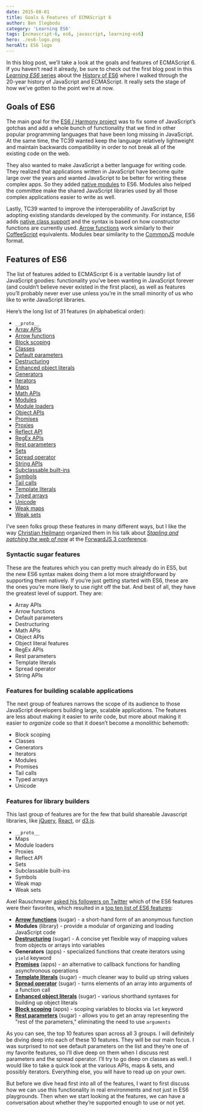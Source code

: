 ```yaml
---
date: 2015-08-01
title: Goals & Features of ECMAScript 6
author: Ben Ilegbodu
category: 'Learning ES6'
tags: [ecmascript-6, es6, javascript, learning-es6]
hero: ./es6-logo.png
heroAlt: ES6 logo
---
```


In this blog post, we’ll take a look at the goals and features of ECMAScript 6. If you haven’t read it already, be sure to check out the first blog post in this [_Learning ES6_ series](/learning-es6-series/) about the [History of ES6](/blog/learning-es6-history-of-ecmascript/) where I walked through the 20-year history of JavaScript and ECMAScript. It really sets the stage of how we’ve gotten to the point we’re at now.

## Goals of ES6

The main goal for the [ES6 / Harmony project](http://wiki.ecmascript.org/doku.php?id=harmony:harmony) was to fix some of JavaScript’s gotchas and add a whole bunch of functionality that we find in other popular programming languages that have been long missing in JavaScript. At the same time, the TC39 wanted keep the language relatively lightweight and maintain backwards compatibility in order to not break all of the existing code on the web.

They also wanted to make JavaScript a better language for writing code. They realized that applications written in JavaScript have become quite large over the years and wanted JavaScript to be better for writing these complex apps. So they added [native modules](http://exploringjs.com/es6/ch_modules.html) to ES6. Modules also helped the committee make the shared JavaScript libraries used by all those complex applications easier to write as well.

Lastly, TC39 wanted to improve the interoperability of JavaScript by adopting existing standards developed by the community. For instance, ES6 adds [native class support](http://exploringjs.com/es6/ch_classes.html) and the syntax is based on how constructor functions are currently used. [Arrow functions](/blog/learning-es6-arrow-functions/) work similarly to their [CoffeeScript](http://coffeescript.org/) equivalents. Modules bear similarity to the [CommonJS](http://www.commonjs.org/) module format.

## Features of ES6

The list of features added to ECMAScript 6 is a veritable laundry list of JavaScript goodies: functionality you’ve been wanting in JavaScript forever (and couldn’t believe never existed in the first place), as well as features you’ll probably never ever use unless you’re in the small minority of us who like to write JavaScript libraries.

Here’s the long list of 31 features (in alphabetical order):

- `__proto__`
- [Array APIs](http://exploringjs.com/es6/ch_arrays.html)
- [Arrow functions](/blog/learning-es6-arrow-functions/)
- [Block scoping](/blog/learning-es6-block-level-scoping-let-const/)
- [Classes](http://exploringjs.com/es6/ch_classes.html)
- [Default parameters](/blog/learning-es6-parameter-handling/)
- [Destructuring](/blog/learning-es6-destructuring/)
- [Enhanced object literals](/blog/learning-es6-enhanced-object-literals/)
- [Generators](http://exploringjs.com/es6/ch_generators.html)
- [Iterators](http://exploringjs.com/es6/ch_iteration.html)
- [Maps](http://exploringjs.com/es6/ch_maps-sets.html#leanpub-auto-map)
- [Math APIs](http://exploringjs.com/es6/ch_numbers.html)
- [Modules](http://exploringjs.com/es6/ch_modules.html)
- [Module loaders](http://exploringjs.com/es6/ch_modules.html#sec_module-loader-api)
- [Object APIs](http://exploringjs.com/es6/ch_oop-besides-classes.html#leanpub-auto-new-methods-of-object)
- [Promises](/blog/learning-es6-promises/)
- [Proxies](http://exploringjs.com/es6/ch_proxies.html)
- [Reflect API](http://exploringjs.com/es6/ch_proxies.html#leanpub-auto-reflect)
- [RegEx APIs](http://exploringjs.com/es6/ch_regexp.html)
- [Rest parameters](/blog/learning-es6-parameter-handling/)
- [Sets](http://exploringjs.com/es6/ch_maps-sets.html#leanpub-auto-set)
- [Spread operator](/blog/learning-es6-parameter-handling/)
- [String APIs](http://exploringjs.com/es6/ch_strings.html)
- [Subclassable built-ins](http://exploringjs.com/es6/ch_classes.html#leanpub-auto-the-details-of-subclassing)
- [Symbols](http://exploringjs.com/es6/ch_symbols.html)
- [Tail calls](http://exploringjs.com/es6/ch_tail-calls.html)
- [Template literals](/blog/learning-es6-template-literals-tagged-templates/)
- [Typed arrays](http://exploringjs.com/es6/ch_typed-arrays.html)
- [Unicode](http://exploringjs.com/es6/ch_unicode.html)
- [Weak maps](http://exploringjs.com/es6/ch_maps-sets.html#sec_weakmap)
- [Weak sets](http://exploringjs.com/es6/ch_maps-sets.html#leanpub-auto-weakset)

I’ve seen folks group these features in many different ways, but I like the way [Christian Heilmann](https://twitter.com/codepo8) organized them in his talk about [_Stapling and patching the web of now_](http://www.slideshare.net/cheilmann/stapling-and-patching-the-web-of-now-forwardjs3-san-francisco) at the [ForwardJS 3 conference](http://forwardjs.com/forward3/).

### Syntactic sugar features

These are the features which you can pretty much already do in ES5, but the new ES6 syntax makes doing them a lot more straightforward by supporting them natively. If you’re just getting started with ES6, these are the ones you’re more likely to use right off the bat. And best of all, they have the greatest level of support. They are:

- Array APIs
- Arrow functions
- Default parameters
- Destructuring
- Math APIs
- Object APIs
- Object literal features
- RegEx APIs
- Rest parameters
- Template literals
- Spread operator
- String APIs

### Features for building scalable applications

The next group of features narrows the scope of its audience to those JavaScript developers building large, scalable applications. The features are less about making it easier to _write_ code, but more about making it easier to _organize_ code so that it doesn’t become a monolithic behemoth:

- Block scoping
- Classes
- Generators
- Iterators
- Modules
- Promises
- Tail calls
- Typed arrays
- Unicode

### Features for library builders

This last group of features are for the few that build shareable Javascript libraries, like [jQuery](https://jquery.com/), [React](http://facebook.github.io/react/), or [d3.js](http://d3.js/).

- `__proto__`
- Maps
- Module loaders
- Proxies
- Reflect API
- Sets
- Subclassable built-ins
- Symbols
- Weak map
- Weak sets

Axel Rauschmayer [asked his followers on Twitter](https://twitter.com/rauschma/status/623111275359379456) which of the ES6 features were their favorites, which resulted in a [top ten list of ES6 features](http://www.2ality.com/2015/07/favorite-es6-features.html?m=1):

- [**Arrow functions**](/blog/learning-es6-arrow-functions/) (sugar) - a short-hand form of an anonymous function
- **Modules** (library) - provide a modular of organizing and loading JavaScript code
- [**Destructuring**](/blog/learning-es6-destructuring/) (sugar) - A concise yet flexible way of mapping values from objects or arrays into variables
- **Generators** (apps) - specialized functions that create iterators using `yield` keyword
- [**Promises**](/blog/learning-es6-promises/) (apps) - an alternative to callback functions for handling asynchronous operations
- [**Template literals**](/blog/learning-es6-template-literals-tagged-templates/) (sugar) - much cleaner way to build up string values
- [**Spread operator**](/blog/learning-es6-parameter-handling/) (sugar) - turns elements of an array into arguments of a function call
- [**Enhanced object literals**](/blog/learning-es6-enhanced-object-literals/) (sugar) - various shorthand syntaxes for building up object literals
- [**Block scoping**](/blog/learning-es6-block-level-scoping-let-const/) (apps) - scoping variables to blocks via `let` keyword
- [**Rest parameters**](/blog/learning-es6-parameter-handling/) (sugar) - allows you to get an array representing the "rest of the parameters," eliminating the need to use `arguments`

As you can see, the top 10 features span across all 3 groups. I will definitely be diving deep into each of these 10 features. They will be our main focus. I was surprised to not see default parameters on the list and they’re one of my favorite features, so I’ll dive deep on them when I discuss rest parameters and the spread operator. I’ll try to go deep on classes as well. I would like to take a quick look at the various APIs, maps & sets, and possibly iterators. Everything else, you will have to read up on your own.

But before we dive head first into all of the features, I want to first discuss how we can use this functionality in real environments and not just in ES6 playgrounds. Then when we start looking at the features, we can have a conversation about whether they’re supported enough to use or not yet.

